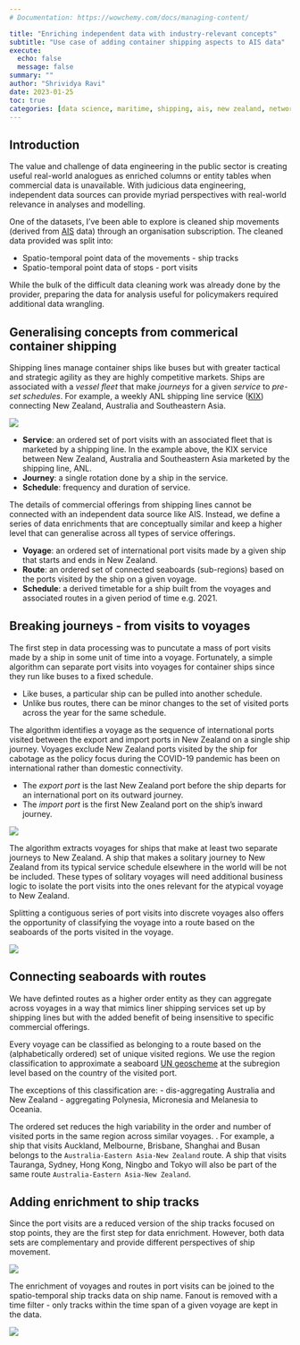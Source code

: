 ```yaml
---
# Documentation: https://wowchemy.com/docs/managing-content/

title: "Enriching independent data with industry-relevant concepts"
subtitle: "Use case of adding container shipping aspects to AIS data"
execute:
  echo: false
  message: false
summary: ""
author: "Shrividya Ravi"
date: 2023-01-25
toc: true
categories: [data science, maritime, shipping, ais, new zealand, network analysis]
---
```


## Introduction
The value and challenge of data engineering in the public sector is creating useful real-world analogues as enriched columns or entity tables when commercial data is unavailable. With judicious data engineering, independent data sources can provide myriad perspectives with real-world relevance in analyses and modelling. 

 One of the datasets, I've been able to explore is cleaned ship movements (derived from [AIS](https://en.wikipedia.org/wiki/Automatic_identification_system) data) through an organisation subscription. The cleaned data provided was split into:

- Spatio-temporal point data of the movements - ship tracks
- Spatio-temporal point data of stops - port visits

While the bulk of the difficult data cleaning work was already done by the provider, preparing the data for analysis useful for policymakers required additional data wrangling. 

## Generalising concepts from commerical container shipping
Shipping lines manage container ships like buses but with greater tactical and strategic agility as they are highly competitive markets. Ships are associated with a *vessel fleet* that make *journeys* for a given *service*  to *pre-set schedules*. For example, a weekly ANL shipping line service ([KIX](https://www.anl.com.au/products-services/line-services/flyer/KIXANL)) connecting New Zealand, Australia and Southeastern Asia. 

![](kix-anl.png)

- **Service**: an ordered set of port visits with an associated fleet that is marketed by a shipping line. In the example above, the KIX service between New Zealand, Australia and Southeastern Asia marketed by the shipping line, ANL. 
- **Journey**: a single rotation done by a ship in the service. 
- **Schedule**: frequency and duration of service. 

The details of commercial offerings from shipping lines cannot be connected with an independent data source like AIS. Instead, we define a series of data enrichments that are conceptually similar and keep a higher level that can generalise across all types of service offerings. 

- **Voyage**: an ordered set of international port visits made by a given ship that starts and ends in New Zealand. 
- **Route**: an ordered set of connected seaboards (sub-regions) based on the ports visited by the ship on a given voyage. 
- **Schedule**: a derived timetable for a ship built from the voyages and associated routes in a given period of time e.g. 2021. 

## Breaking journeys - from visits to voyages
The first step in data processing was to puncutate a mass of port visits made by a ship in some unit of time into a voyage. Fortunately, a simple algorithm can separate port visits into voyages for container ships since they run like buses to a fixed schedule. 

- Like buses, a particular ship can be pulled into another schedule. 
- Unlike bus routes, there can be minor changes to the set of visited ports across the year for the same schedule. 

The algorithm identifies a voyage as the sequence of international ports visited between the export and import ports in New Zealand on a single ship journey. Voyages exclude New Zealand ports visited by the ship for cabotage as the policy focus during the COVID-19 pandemic has been on international rather than domestic connectivity. 

- The *export port* is the last New Zealand port before the ship departs for an international port on its outward journey. 
- The *import port* is the first New Zealand port on the ship's inward journey. 

![](splitting-port-visits-voyages.png)

The algorithm extracts voyages for ships that make at least two separate journeys to New Zealand. A ship that makes a solitary journey to New Zealand from its typical service schedule elsewhere in the world will be not be included. These types of solitary voyages will need additional business logic to isolate the port visits into the ones relevant for the atypical voyage to New Zealand. 

Splitting a contiguous series of port visits into discrete voyages also offers the opportunity of classifying the voyage into a route based on the seaboards of the ports visited in the voyage. 

![](splitting-voyages.png)

## Connecting seaboards with routes
We have definted routes as a higher order entity as they can aggregate across voyages in a way that mimics liner shipping services set up by shipping lines but with the added benefit of being insensitive to specific commercial offerings. 

Every voyage can be classified as belonging to a route based on the (alphabetically ordered) set of unique visited regions. We use the region classification to approximate a seaboard [UN geoscheme](https://en.wikipedia.org/wiki/United_Nations_geoscheme) at the subregion level based on the country of the visited port. 

The exceptions of this classification are: 
- dis-aggregating Australia and New Zealand 
- aggregating Polynesia, Micronesia and Melanesia to Oceania.

The ordered set reduces the high variability in the order and number of visited ports in the same region across similar voyages. . For example, a ship that visits Auckland, Melbourne, Brisbane, Shanghai and Busan belongs to the `Australia-Eastern Asia-New Zealand` route. A ship that visits Tauranga, Sydney, Hong Kong, Ningbo and Tokyo will also be part of the same route `Australia-Eastern Asia-New Zealand`. 

## Adding enrichment to ship tracks
Since the port visits are a reduced version of the ship tracks focused on stop points, they are the first step for data enrichment. However, both data sets are complementary and provide different perspectives of ship movement. 

![](connecting-port-visits-movements.png)

The enrichment of voyages and routes in port visits can be joined to the spatio-temporal ship tracks data on ship name. Fanout is removed with a time filter - only tracks within the time span of a given voyage are kept in the data. 

![](port-visits-movement.png)
